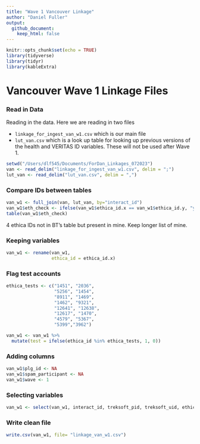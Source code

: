 ```yaml
---
title: "Wave 1 Vancouver Linkage"
author: "Daniel Fuller"
output:
  github_document:
    keep_html: false
---
```


```r
knitr::opts_chunk$set(echo = TRUE)
library(tidyverse)
library(tidyr)
library(kableExtra)
```

# Vancouver Wave 1 Linkage Files

### Read in Data

Reading in the data. Here we are reading in two files

- `linkage_for_ingest_van_w1.csv` which is our main file
- `lut_van.csv` which is a look up table for looking up previous versions of the health and VERITAS ID variables. These will not be used after Wave 1. 

```r
setwd("/Users/dlf545/Documents/ForDan_Linkages_072023")
van <- read_delim("linkage_for_ingest_van_w1.csv", delim = ";")
lut_van <- read_delim("lut_van.csv", delim = ",")
```

### Compare IDs between tables

```r
van_w1 <- full_join(van, lut_van, by="interact_id")
van_w1$eth_check <- ifelse(van_w1$ethica_id.x == van_w1$ethica_id.y, "yes", "no")
table(van_w1$eth_check)
```

4 ethica IDs not in BT's table but present in mine. Keep longer list of mine.

### Keeping variables

```r
van_w1 <- rename(van_w1, 
                 ethica_id = ethica_id.x)
```

### Flag test accounts

```r
ethica_tests <- c("1451", "2036", 
                  "5256", "1454", 
                  "8911", "1469",
                  "1462", "9321", 
                  "12641", "12638", 
                  "12617", "1470",
                  "4579", "5367",
                  "5399","3962")
```

```r
van_w1 <- van_w1 %>%
  mutate(test = ifelse(ethica_id %in% ethica_tests, 1, 0)) 
```

### Adding columns

```r
van_w1$plg_id <- NA
van_w1$spam_participant <- NA
van_w1$wave <- 1
```

### Selecting variables

```r
van_w1 <- select(van_w1, interact_id, treksoft_pid, treksoft_uid, ethica_id, sd_id_1, sd_firmware_1, sd_start_1, sd_end_1, sd_id_2, sd_firmware_2, sd_start_2, sd_end_2, data_disposition, plg_id, dropout, wave, test, spam_participant)
```


### Write clean file

```r
write.csv(van_w1, file= "linkage_van_w1.csv")
```